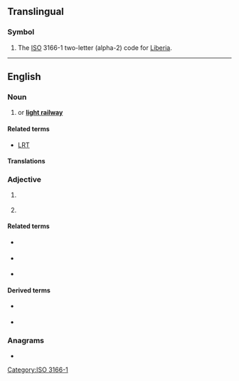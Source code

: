 {{also|lr|Lr|.lr}}
==Translingual==

===Symbol===
{{head|mul|symbol}}

# The [[ISO]] 3166-1 two-letter (alpha-2) code for [[Liberia]].

[[Category:ISO 3166-1]]

----

==English==

===Noun===
{{en-noun|~}}
# {{abbreviation of|en|light rail}} or '''[[light railway]]'''

====Related terms====
* [[LRT]] {{gloss|[[light rail transit]]}}

====Translations====
{{trans-top|light rail}}
{{trans-mid}}
{{trans-bottom}}

===Adjective===
{{head|en|adjective}}

# {{lb|en|computing}} {{initialism of|en|[[left|'''L'''eft]] to right, reversed [[rightmost|'''R'''ightmost]] derivation}} {{gloss|used with [[parser]]s}}
# {{abbreviation of|en|[[long]] [[range]]}}

====Related terms====
* {{l|en|SR}} {{gloss|[[short]] [[range]]}}
* {{l|en|IR}} {{gloss|[[intermediate]] [[range]]}}
* {{l|en|MR}} {{gloss|[[medium]] [[range]]}}

====Derived terms====
* {{l|en|LRASM}} {{gloss|long range anti-ship missile}}
* {{l|en|LRBM}} {{gloss|long range ballistic missile}}

===Anagrams===
* {{anagrams|en|a=lr|RL}}